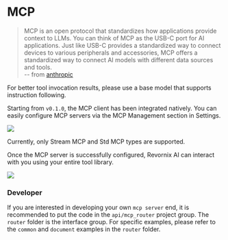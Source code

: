
# MCP

> MCP is an open protocol that standardizes how applications provide context to LLMs. You can think of MCP as the USB-C port for AI applications. Just like USB-C provides a standardized way to connect devices to various peripherals and accessories, MCP offers a standardized way to connect AI models with different data sources and tools.  
> -- from [anthropic](https://docs.anthropic.com/zh-CN/docs/agents-and-tools/mcp)

<Callout type="warning">
For better tool invocation results, please use a base model that supports instruction following.
</Callout>

Starting from `v0.1.0`, the MCP client has been integrated natively. You can easily configure MCP servers via the MCP Management section in Settings.

![](https://qingyon-revornix-public.oss-cn-beijing.aliyuncs.com/images/202507031628422.png)

Currently, only Stream MCP and Std MCP types are supported.

Once the MCP server is successfully configured, Revornix AI can interact with you using your entire tool library.

![](https://qingyon-revornix-public.oss-cn-beijing.aliyuncs.com/images/202506022228804.png)


### Developer

If you are interested in developing your own `mcp server` end, it is recommended to put the code in the `api/mcp_router` project group. The `router` folder is the interface group. For specific examples, please refer to the `common` and `document` examples in the `router` folder.